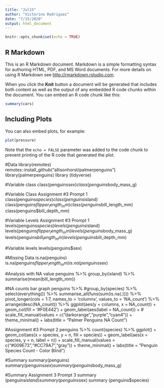 ```yaml
---
title: "Jul15"
author: "Victorino Rodriguez"
date: "7/15/2020"
output: html_document
---
```


```r
knitr::opts_chunk$set(echo = TRUE)
```

## R Markdown

This is an R Markdown document. Markdown is a simple formatting syntax for authoring HTML, PDF, and MS Word documents. For more details on using R Markdown see <http://rmarkdown.rstudio.com>.

When you click the **Knit** button a document will be generated that includes both content as well as the output of any embedded R code chunks within the document. You can embed an R code chunk like this:

```r
summary(cars)
```

## Including Plots

You can also embed plots, for example:

```r
plot(pressure)
```

Note that the `echo = FALSE` parameter was added to the code chunk to prevent printing of the R code that generated the plot.

#Data
library(remotes)
remotes::install_github("allisonhorst/palmerpenguins")
library(palmerpenguins)
library (tidyverse)

#Variable class
class(penguins$sex)
class(penguins$body_mass_g)

#Variable Class Assignment #3 Prompt 1
class(penguins$species)
class(penguins$island)
class(penguins$flipper_length_mm)
class(penguins$bill_length_mm)
class(penguins$bill_depth_mm)

#Variable Levels Assignment #3 Prompt 1
levels(penguins$species)
levels(penguins$island)
levels(penguins$flipper_length_mm)
levels(penguins$body_mass_g)
levels(penguins$bill_length_mm)
levels(penguins$bill_depth_mm)

#Variable levels
levels(penguins$sex)

#Missing Data
is.na(penguins)
is.na(penguins$flipper_length_mm)
is.na(penguins$sex)

#Analysis with NA value
penguins %>%
  group_by(island) %>%
  summarise(mean(bill_length_mm))
  
#NA counts bar graph
penguins %>%
  #group_by(species) %>%
  select(everything()) %>%
  summarise_all(funs(sum(is.na(.)))) %>%
  pivot_longer(cols = 1:7, names_to = 'columns', values_to = 'NA_count') %>%
  arrange(desc(NA_count)) %>%
  ggplot(aes(y = columns, x = NA_count)) + geom_col(fill = '#F0E442') +
  geom_label(aes(label = NA_count)) +
  #   scale_fill_manual(values = c("darkorange","purple","cyan4")) +
  theme_minimal() +
  labs(title = "Palmer Penguins NA Count")

#Assignment #3 Prompt 2
penguins %>%
  count(species) %>%
  ggplot() + geom_col(aes(x = species, y = n, fill = species)) +
  geom_label(aes(x = species, y = n, label = n)) +
  scale_fill_manual(values = c("#009E73","#CC79A7","gray")) +
  theme_minimal() +
  labs(title = "Penguin Species Count - Color Blind")

#Summary
summary(penguins)
summary(penguins$sex)
summary(penguins$body_mass_g)

#Summary Assignment 3 Prompt 3
summary (penguins$island)
summary (penguins$sex)
summary (penguins$species)

